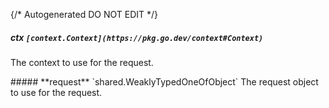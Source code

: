 {/* Autogenerated DO NOT EDIT  */}

##### **ctx** `[context.Context](https://pkg.go.dev/context#Context)`
The context to use for the request.

<Collapsible>
    ##### **request** `shared.WeaklyTypedOneOfObject`
    The request object to use for the request.
    <Collapsible.Break/>
    <WeaklyTypedOneOfObject/>
</Collapsible>

